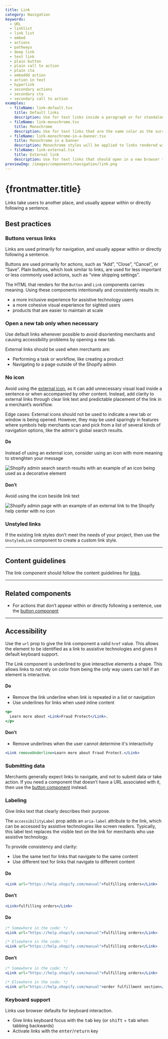 ```yaml
---
title: Link
category: Navigation
keywords:
  - URL
  - linklist
  - link list
  - embed
  - actions
  - pathways
  - deep link
  - text link
  - plain button
  - plain call to action
  - plain cta
  - embeddd action
  - action in text
  - hyperlink
  - secondary actions
  - secondary cta
  - secondary call to action
examples:
  - fileName: link-default.tsx
    title: Default links
    description: Use for text links inside a paragraph or for standalone text. Default links open in the same browser tab.
  - fileName: link-monochrome.tsx
    title: Monochrome
    description: Use for text links that are the same color as the surrounding text.
  - fileName: link-monochrome-in-a-banner.tsx
    title: Monochrome in a banner
    description: Monochrome styles will be applied to links rendered within a `Banner`.
  - fileName: link-external.tsx
    title: External link
    description: Use for text links that should open in a new browser tab (or window, depending on the merchant’s browser settings). Use this only when a default link might disrupt the merchant’s workflow.
previewImg: /images/components/navigation/link.png
---
```


# {frontmatter.title}

<Lede>

Links take users to another place, and usually appear within or directly following a sentence.

</Lede>

<Examples />

<Props componentName={frontmatter.title} />

## Best practices

### Buttons versus links

Links are used primarily for navigation, and usually appear within or directly following a sentence.

Buttons are used primarily for actions, such as “Add”, “Close”, “Cancel”, or “Save”. Plain buttons, which look similar to links, are used for less important or less commonly used actions, such as “view shipping settings”.

The HTML that renders for the `Button` and `Link` components carries meaning. Using these components intentionally and consistently results in:

- a more inclusive experience for assistive technology users
- a more cohesive visual experience for sighted users
- products that are easier to maintain at scale

### Open a new tab only when necessary

Use default links whenever possible to avoid disorienting merchants and causing accessibility problems by opening a new tab.

External links should be used when merchants are:

- Performing a task or workflow, like creating a product
- Navigating to a page outside of the Shopify admin

### No icon

Avoid using the [external icon](/icons?icon=ExternalIcon&q=external), as it can add unnecessary visual load inside a sentence or when accompanied by other content. Instead, add clarity to external links through clear link text and predictable placement of the link in a merchant’s workflow.

Edge cases: External icons should not be used to indicate a new tab or window is being opened. However, they may be used sparingly in features where symbols help merchants scan and pick from a list of several kinds of navigation options, like the admin's global search results.

<DoDont>

#### Do

Instead of using an external icon, consider using an icon with more meaning to strenghten your message

![Shopify admin search search results with an example of an icon being used as a decorative element](/images/components/navigation/link/external-link-icon-decorative@2x.png)

#### Don’t

Avoid using the icon beside link text

![Shopify admin page with an example of an external link to the Shopify help center with no icon](/images/components/navigation/link/external-link-dont-example@2x.png)

</DoDont>

### Unstyled links

If the existing link styles don’t meet the needs of your project, then use the `UnstyledLink` component to create a custom link style.

---

## Content guidelines

The link component should follow the content guidelines for [links](/content/actionable-language#links).

---

## Related components

- For actions that don’t appear within or directly following a sentence, use the [button component](/components/actions/button)

---

## Accessibility

Use the `url` prop to give the link component a valid `href` value. This allows the element to be identified as a link to assistive technologies and gives it default keyboard support.

The Link component is underlined to give interactive elements a shape. This allows links to not rely on color from being the only way users can tell if an element is interactive.

<DoDont>

#### Do

- Remove the link underline when link is repeated in a list or navigation
- Use underlines for links when used inline content

```jsx
<p>
  Learn more about <Link>Fraud Protect</Link>.
</p>
```

#### Don’t

- Remove underlines when the user cannot determine it's interactivity

```jsx
<Link removeUnderline>Learn more about Fraud Protect.</Link>
```

</DoDont>

### Submitting data

Merchants generally expect links to navigate, and not to submit data or take action. If you need a component that doesn’t have a URL associated with it, then use the [button component](https://polaris.shopify.com/components/actions/button) instead.

### Labeling

Give links text that clearly describes their purpose.

The `accessibilityLabel` prop adds an `aria-label` attribute to the link, which can be accessed by assistive technologies like screen readers. Typically, this label text replaces the visible text on the link for merchants who use assistive technology.

To provide consistency and clarity:

- Use the same text for links that navigate to the same content
- Use different text for links that navigate to different content

<DoDont>

#### Do

```jsx
<Link url="https://help.shopify.com/manual">fulfilling orders</Link>
```

#### Don’t

```jsx
<Link>fulfilling orders</Link>
```

</DoDont>

<DoDont>

#### Do

```jsx
/* Somewhere in the code: */
<Link url="https://help.shopify.com/manual">fulfilling orders</Link>

/* Elsewhere in the code: */
<Link url="https://help.shopify.com/manual">fulfilling orders</Link>
```

#### Don’t

```jsx
/* Somewhere in the code: */
<Link url="https://help.shopify.com/manual">fulfilling orders</Link>

/* Elsewhere in the code: */
<Link url="https://help.shopify.com/manual">order fulfillment section</Link>
```

</DoDont>

### Keyboard support

Links use browser defaults for keyboard interaction.

- Give links keyboard focus with the <kbd>tab</kbd> key (or <kbd>shift</kbd> + <kbd>tab</kbd> when tabbing backwards)
- Activate links with the <kbd>enter</kbd>/<kbd>return</kbd> key
